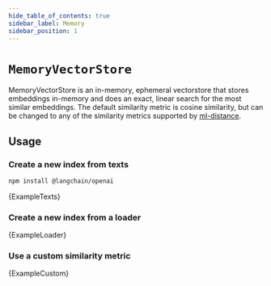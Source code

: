 ```yaml
---
hide_table_of_contents: true
sidebar_label: Memory
sidebar_position: 1
---
```



# `MemoryVectorStore`

MemoryVectorStore is an in-memory, ephemeral vectorstore that stores embeddings in-memory and does an exact, linear search for the most similar embeddings. The default similarity metric is cosine similarity, but can be changed to any of the similarity metrics supported by [ml-distance](https://mljs.github.io/distance/modules/similarity.html).

## Usage

### Create a new index from texts



<IntegrationInstallTooltip></IntegrationInstallTooltip>

```bash npm2yarn
npm install @langchain/openai
```

<CodeBlock language="typescript">{ExampleTexts}</CodeBlock>

### Create a new index from a loader


<CodeBlock language="typescript">{ExampleLoader}</CodeBlock>

### Use a custom similarity metric


<CodeBlock language="typescript">{ExampleCustom}</CodeBlock>
